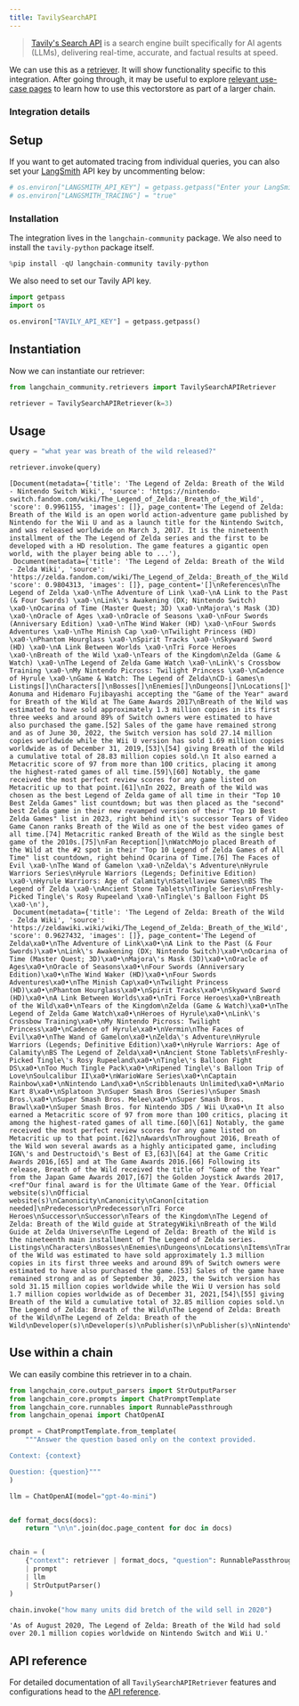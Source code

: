 ```yaml
---
title: TavilySearchAPI
---
```


>[Tavily's Search API](https://tavily.com) is a search engine built specifically for AI agents (LLMs), delivering real-time, accurate, and factual results at speed.

We can use this as a [retriever](/oss/python/langchain/retrieval). It will show functionality specific to this integration. After going through, it may be useful to explore [relevant use-case pages](/oss/python/langchain/rag) to learn how to use this vectorstore as part of a larger chain.

### Integration details

<ItemTable category="external_retrievers" item="TavilySearchAPIRetriever" />

## Setup

If you want to get automated tracing from individual queries, you can also set your [LangSmith](https://docs.smith.langchain.com/) API key by uncommenting below:

```python
# os.environ["LANGSMITH_API_KEY"] = getpass.getpass("Enter your LangSmith API key: ")
# os.environ["LANGSMITH_TRACING"] = "true"
```

### Installation

The integration lives in the `langchain-community` package. We also need to install the `tavily-python` package itself.

```python
%pip install -qU langchain-community tavily-python
```

We also need to set our Tavily API key.

```python
import getpass
import os

os.environ["TAVILY_API_KEY"] = getpass.getpass()
```

## Instantiation

Now we can instantiate our retriever:

```python
from langchain_community.retrievers import TavilySearchAPIRetriever

retriever = TavilySearchAPIRetriever(k=3)
```

## Usage

```python
query = "what year was breath of the wild released?"

retriever.invoke(query)
```

```output
[Document(metadata={'title': 'The Legend of Zelda: Breath of the Wild - Nintendo Switch Wiki', 'source': 'https://nintendo-switch.fandom.com/wiki/The_Legend_of_Zelda:_Breath_of_the_Wild', 'score': 0.9961155, 'images': []}, page_content='The Legend of Zelda: Breath of the Wild is an open world action-adventure game published by Nintendo for the Wii U and as a launch title for the Nintendo Switch, and was released worldwide on March 3, 2017. It is the nineteenth installment of the The Legend of Zelda series and the first to be developed with a HD resolution. The game features a gigantic open world, with the player being able to ...'),
 Document(metadata={'title': 'The Legend of Zelda: Breath of the Wild - Zelda Wiki', 'source': 'https://zelda.fandom.com/wiki/The_Legend_of_Zelda:_Breath_of_the_Wild', 'score': 0.9804313, 'images': []}, page_content='[]\nReferences\nThe Legend of Zelda \xa0·\nThe Adventure of Link \xa0·\nA Link to the Past (& Four Swords) \xa0·\nLink\'s Awakening (DX; Nintendo Switch) \xa0·\nOcarina of Time (Master Quest; 3D) \xa0·\nMajora\'s Mask (3D) \xa0·\nOracle of Ages \xa0·\nOracle of Seasons \xa0·\nFour Swords (Anniversary Edition) \xa0·\nThe Wind Waker (HD) \xa0·\nFour Swords Adventures \xa0·\nThe Minish Cap \xa0·\nTwilight Princess (HD) \xa0·\nPhantom Hourglass \xa0·\nSpirit Tracks \xa0·\nSkyward Sword (HD) \xa0·\nA Link Between Worlds \xa0·\nTri Force Heroes \xa0·\nBreath of the Wild \xa0·\nTears of the Kingdom\nZelda (Game & Watch) \xa0·\nThe Legend of Zelda Game Watch \xa0·\nLink\'s Crossbow Training \xa0·\nMy Nintendo Picross: Twilight Princess \xa0·\nCadence of Hyrule \xa0·\nGame & Watch: The Legend of Zelda\nCD-i Games\n Listings[]\nCharacters[]\nBosses[]\nEnemies[]\nDungeons[]\nLocations[]\nItems[]\nTranslations[]\nCredits[]\nReception[]\nSales[]\nEiji Aonuma and Hidemaro Fujibayashi accepting the "Game of the Year" award for Breath of the Wild at The Game Awards 2017\nBreath of the Wild was estimated to have sold approximately 1.3 million copies in its first three weeks and around 89% of Switch owners were estimated to have also purchased the game.[52] Sales of the game have remained strong and as of June 30, 2022, the Switch version has sold 27.14 million copies worldwide while the Wii U version has sold 1.69 million copies worldwide as of December 31, 2019,[53]\[54] giving Breath of the Wild a cumulative total of 28.83 million copies sold.\n It also earned a Metacritic score of 97 from more than 100 critics, placing it among the highest-rated games of all time.[59]\[60] Notably, the game received the most perfect review scores for any game listed on Metacritic up to that point.[61]\nIn 2022, Breath of the Wild was chosen as the best Legend of Zelda game of all time in their "Top 10 Best Zelda Games" list countdown; but was then placed as the "second" best Zelda game in their new revamped version of their "Top 10 Best Zelda Games" list in 2023, right behind it\'s successor Tears of Video Game Canon ranks Breath of the Wild as one of the best video games of all time.[74] Metacritic ranked Breath of the Wild as the single best game of the 2010s.[75]\nFan Reception[]\nWatchMojo placed Breath of the Wild at the #2 spot in their "Top 10 Legend of Zelda Games of All Time" list countdown, right behind Ocarina of Time.[76] The Faces of Evil \xa0·\nThe Wand of Gamelon \xa0·\nZelda\'s Adventure\nHyrule Warriors Series\nHyrule Warriors (Legends; Definitive Edition) \xa0·\nHyrule Warriors: Age of Calamity\nSatellaview Games\nBS The Legend of Zelda \xa0·\nAncient Stone Tablets\nTingle Series\nFreshly-Picked Tingle\'s Rosy Rupeeland \xa0·\nTingle\'s Balloon Fight DS \xa0·\n'),
 Document(metadata={'title': 'The Legend of Zelda: Breath of the Wild - Zelda Wiki', 'source': 'https://zeldawiki.wiki/wiki/The_Legend_of_Zelda:_Breath_of_the_Wild', 'score': 0.9627432, 'images': []}, page_content='The Legend of Zelda\xa0•\nThe Adventure of Link\xa0•\nA Link to the Past (& Four Swords)\xa0•\nLink\'s Awakening (DX; Nintendo Switch)\xa0•\nOcarina of Time (Master Quest; 3D)\xa0•\nMajora\'s Mask (3D)\xa0•\nOracle of Ages\xa0•\nOracle of Seasons\xa0•\nFour Swords (Anniversary Edition)\xa0•\nThe Wind Waker (HD)\xa0•\nFour Swords Adventures\xa0•\nThe Minish Cap\xa0•\nTwilight Princess (HD)\xa0•\nPhantom Hourglass\xa0•\nSpirit Tracks\xa0•\nSkyward Sword (HD)\xa0•\nA Link Between Worlds\xa0•\nTri Force Heroes\xa0•\nBreath of the Wild\xa0•\nTears of the Kingdom\nZelda (Game & Watch)\xa0•\nThe Legend of Zelda Game Watch\xa0•\nHeroes of Hyrule\xa0•\nLink\'s Crossbow Training\xa0•\nMy Nintendo Picross: Twilight Princess\xa0•\nCadence of Hyrule\xa0•\nVermin\nThe Faces of Evil\xa0•\nThe Wand of Gamelon\xa0•\nZelda\'s Adventure\nHyrule Warriors (Legends; Definitive Edition)\xa0•\nHyrule Warriors: Age of Calamity\nBS The Legend of Zelda\xa0•\nAncient Stone Tablets\nFreshly-Picked Tingle\'s Rosy Rupeeland\xa0•\nTingle\'s Balloon Fight DS\xa0•\nToo Much Tingle Pack\xa0•\nRipened Tingle\'s Balloon Trip of Love\nSoulcalibur II\xa0•\nWarioWare Series\xa0•\nCaptain Rainbow\xa0•\nNintendo Land\xa0•\nScribblenauts Unlimited\xa0•\nMario Kart 8\xa0•\nSplatoon 3\nSuper Smash Bros (Series)\nSuper Smash Bros.\xa0•\nSuper Smash Bros. Melee\xa0•\nSuper Smash Bros. Brawl\xa0•\nSuper Smash Bros. for Nintendo 3DS / Wii U\xa0•\n It also earned a Metacritic score of 97 from more than 100 critics, placing it among the highest-rated games of all time.[60]\[61] Notably, the game received the most perfect review scores for any game listed on Metacritic up to that point.[62]\nAwards\nThroughout 2016, Breath of the Wild won several awards as a highly anticipated game, including IGN\'s and Destructoid\'s Best of E3,[63]\[64] at the Game Critic Awards 2016,[65] and at The Game Awards 2016.[66] Following its release, Breath of the Wild received the title of "Game of the Year" from the Japan Game Awards 2017,[67] the Golden Joystick Awards 2017,<ref"Our final award is for the Ultimate Game of the Year. Official website(s)\nOfficial website(s)\nCanonicity\nCanonicity\nCanon[citation needed]\nPredecessor\nPredecessor\nTri Force Heroes\nSuccessor\nSuccessor\nTears of the Kingdom\nThe Legend of Zelda: Breath of the Wild guide at StrategyWiki\nBreath of the Wild Guide at Zelda Universe\nThe Legend of Zelda: Breath of the Wild is the nineteenth main installment of The Legend of Zelda series. Listings\nCharacters\nBosses\nEnemies\nDungeons\nLocations\nItems\nTranslations\nCredits\nReception\nSales\nBreath of the Wild was estimated to have sold approximately 1.3 million copies in its first three weeks and around 89% of Switch owners were estimated to have also purchased the game.[53] Sales of the game have remained strong and as of September 30, 2023, the Switch version has sold 31.15 million copies worldwide while the Wii U version has sold 1.7 million copies worldwide as of December 31, 2021,[54]\[55] giving Breath of the Wild a cumulative total of 32.85 million copies sold.\n The Legend of Zelda: Breath of the Wild\nThe Legend of Zelda: Breath of the Wild\nThe Legend of Zelda: Breath of the Wild\nDeveloper(s)\nDeveloper(s)\nPublisher(s)\nPublisher(s)\nNintendo\nDesigner(s)\nDesigner(s)\n')]
```

## Use within a chain

We can easily combine this retriever in to a chain.

```python
from langchain_core.output_parsers import StrOutputParser
from langchain_core.prompts import ChatPromptTemplate
from langchain_core.runnables import RunnablePassthrough
from langchain_openai import ChatOpenAI

prompt = ChatPromptTemplate.from_template(
    """Answer the question based only on the context provided.

Context: {context}

Question: {question}"""
)

llm = ChatOpenAI(model="gpt-4o-mini")


def format_docs(docs):
    return "\n\n".join(doc.page_content for doc in docs)


chain = (
    {"context": retriever | format_docs, "question": RunnablePassthrough()}
    | prompt
    | llm
    | StrOutputParser()
)
```

```python
chain.invoke("how many units did bretch of the wild sell in 2020")
```

```output
'As of August 2020, The Legend of Zelda: Breath of the Wild had sold over 20.1 million copies worldwide on Nintendo Switch and Wii U.'
```

## API reference

For detailed documentation of all `TavilySearchAPIRetriever` features and configurations head to the [API reference](https://python.langchain.com/api_reference/community/retrievers/langchain_community.retrievers.tavily_search_api.TavilySearchAPIRetriever.html).
